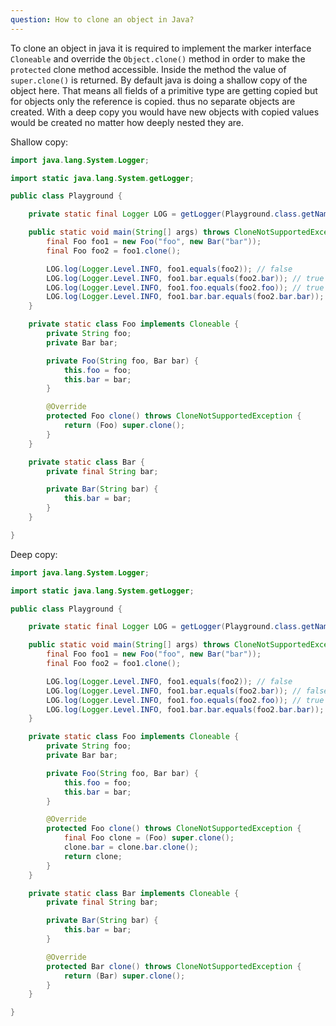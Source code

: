 ```yaml
---
question: How to clone an object in Java?
---
```


To clone an object in java it is required to implement the marker interface `Cloneable` and override the `Object.clone()` method in order to make the `protected` clone method accessible.
Inside the method the value of `super.clone()` is returned. By default java is doing a shallow copy of the object here.
That means all fields of a primitive type are getting copied but for objects only the reference is copied. thus no separate objects are created.
With a deep copy you would have new objects with copied values would be created no matter how deeply nested they are.

Shallow copy:

```java
import java.lang.System.Logger;

import static java.lang.System.getLogger;

public class Playground {

    private static final Logger LOG = getLogger(Playground.class.getName());

    public static void main(String[] args) throws CloneNotSupportedException {
        final Foo foo1 = new Foo("foo", new Bar("bar"));
        final Foo foo2 = foo1.clone();

        LOG.log(Logger.Level.INFO, foo1.equals(foo2)); // false
        LOG.log(Logger.Level.INFO, foo1.bar.equals(foo2.bar)); // true
        LOG.log(Logger.Level.INFO, foo1.foo.equals(foo2.foo)); // true
        LOG.log(Logger.Level.INFO, foo1.bar.bar.equals(foo2.bar.bar)); // true
    }

    private static class Foo implements Cloneable {
        private String foo;
        private Bar bar;

        private Foo(String foo, Bar bar) {
            this.foo = foo;
            this.bar = bar;
        }

        @Override
        protected Foo clone() throws CloneNotSupportedException {
            return (Foo) super.clone();
        }
    }

    private static class Bar {
        private final String bar;

        private Bar(String bar) {
            this.bar = bar;
        }
    }

}
```

Deep copy:

```java
import java.lang.System.Logger;

import static java.lang.System.getLogger;

public class Playground {

    private static final Logger LOG = getLogger(Playground.class.getName());

    public static void main(String[] args) throws CloneNotSupportedException {
        final Foo foo1 = new Foo("foo", new Bar("bar"));
        final Foo foo2 = foo1.clone();

        LOG.log(Logger.Level.INFO, foo1.equals(foo2)); // false
        LOG.log(Logger.Level.INFO, foo1.bar.equals(foo2.bar)); // false
        LOG.log(Logger.Level.INFO, foo1.foo.equals(foo2.foo)); // true
        LOG.log(Logger.Level.INFO, foo1.bar.bar.equals(foo2.bar.bar)); // true
    }

    private static class Foo implements Cloneable {
        private String foo;
        private Bar bar;

        private Foo(String foo, Bar bar) {
            this.foo = foo;
            this.bar = bar;
        }

        @Override
        protected Foo clone() throws CloneNotSupportedException {
            final Foo clone = (Foo) super.clone();
            clone.bar = clone.bar.clone();
            return clone;
        }
    }

    private static class Bar implements Cloneable {
        private final String bar;

        private Bar(String bar) {
            this.bar = bar;
        }

        @Override
        protected Bar clone() throws CloneNotSupportedException {
            return (Bar) super.clone();
        }
    }

}
```
